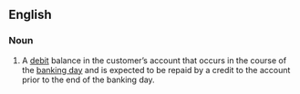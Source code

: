 ==English==

===Noun===
{{en-noun|head=[[daylight]] [[overdraft]]}}

# {{context|banking}} A [[debit]] balance in the customer’s account that occurs in the course of the [[banking day]] and is expected to be repaid by a credit to the account prior to the end of the banking day.